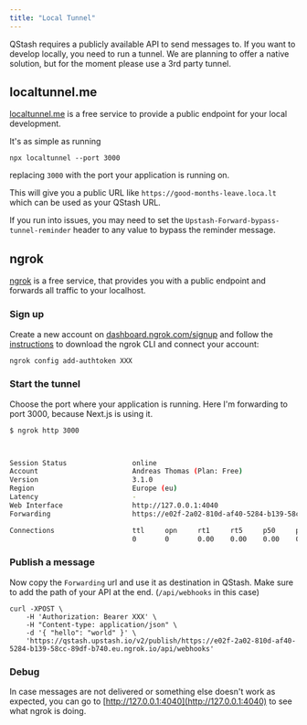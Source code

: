 ```yaml
---
title: "Local Tunnel"
---
```


QStash requires a publicly available API to send messages to. If you want to
develop locally, you need to run a tunnel. We are planning to offer a native
solution, but for the moment please use a 3rd party tunnel.

## localtunnel.me

[localtunnel.me](https://github.com/localtunnel/localtunnel) is a free service to provide
a public endpoint for your local development.

It's as simple as running

```
npx localtunnel --port 3000
```
replacing `3000` with the port your application is running on.

This will give you a public URL like `https://good-months-leave.loca.lt` which can be used 
as your QStash URL.

If you run into issues, you may need to set the `Upstash-Forward-bypass-tunnel-reminder` header to 
any value to bypass the reminder message.

## ngrok

[ngrok](https://ngrok.com) is a free service, that provides you with a public
endpoint and forwards all traffic to your localhost.

### Sign up

Create a new account on
[dashboard.ngrok.com/signup](https://dashboard.ngrok.com/signup) and follow the
[instructions](https://dashboard.ngrok.com/get-started/setup) to download the
ngrok CLI and connect your account:

```bash
ngrok config add-authtoken XXX
```

### Start the tunnel

Choose the port where your application is running. Here I'm forwarding to port
3000, because Next.js is using it.

```bash
$ ngrok http 3000



Session Status                online
Account                       Andreas Thomas (Plan: Free)
Version                       3.1.0
Region                        Europe (eu)
Latency                       -
Web Interface                 http://127.0.0.1:4040
Forwarding                    https://e02f-2a02-810d-af40-5284-b139-58cc-89df-b740.eu.ngrok.io -> http://localhost:3000

Connections                   ttl     opn     rt1     rt5     p50     p90
                              0       0       0.00    0.00    0.00    0.00
```

### Publish a message

Now copy the `Forwarding` url and use it as destination in QStash. Make sure to
add the path of your API at the end. (`/api/webhooks` in this case)

```
curl -XPOST \
    -H 'Authorization: Bearer XXX' \
    -H "Content-type: application/json" \
    -d '{ "hello": "world" }' \
    'https://qstash.upstash.io/v2/publish/https://e02f-2a02-810d-af40-5284-b139-58cc-89df-b740.eu.ngrok.io/api/webhooks'
```

### Debug

In case messages are not delivered or something else doesn't work as expected,
you can go to [http://127.0.0.1:4040](http://127.0.0.1:4040) to see what ngrok
is doing.

